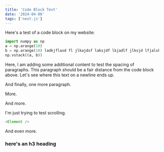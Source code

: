 ```yaml
---
title: 'Code Block Test'
date: '2024-04-08'
tags: ['next.js']
---
```


Here's a test of a code block on my website:

```python title="code_example.py" {1-3}
import numpy as np
a = np.arange(10)
b = np.arange(10) ladkjflasd fl jlkajdsf laksjdf lkjadlf jlksjd lfjalskdj flkasjdflkjldk jlk falksjdflkajsdfl kjlsdkfjlsk djfl sdf
np.vstack((a, b))
```

Here, I am adding some additional content to test the spacing of paragraphs. This paragraph should be a fair distance from the code block above.
Let's see where this text on a newline ends up.

And finally, one more paragraph.

More.

And more.

I'm just trying to test scrolling.

```ts title="ts_thing.tsx"
<Element />
```

And even more.

### here's an h3 heading